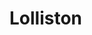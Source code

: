 
# Lolliston
<ProjectDetails
  floatRight
  region="Riverlands"
  house="House Lolliston"
  type="Castle"
  status="In Progress"
  warp="/warp lolliston"
  projectLead="wazgamer"
  dateStarted="2016-11-22T08:00:00+00:00"
  dateCompleted="undefined"
/>
